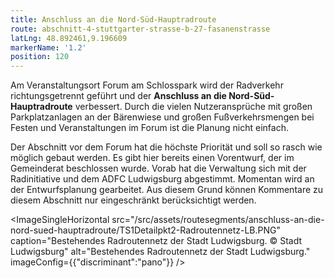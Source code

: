 ```yaml
---
title: Anschluss an die Nord-Süd-Hauptradroute
route: abschnitt-4-stuttgarter-strasse-b-27-fasanenstrasse
latLng: 48.892461,9.196609
markerName: '1.2'
position: 120
---
```

Am Veranstaltungsort Forum am Schlosspark wird der Radverkehr richtungsgetrennt geführt und der **Anschluss an die Nord-Süd-Hauptradroute** verbessert. Durch die vielen Nutzeransprüche mit großen Parkplatzanlagen an der Bärenwiese und großen Fußverkehrsmengen bei Festen und Veranstaltungen im Forum ist die Planung nicht einfach.

Der Abschnitt vor dem Forum hat die höchste Priorität und soll so rasch wie möglich gebaut werden. Es gibt hier bereits einen Vorentwurf, der im Gemeinderat beschlossen wurde. Vorab hat die Verwaltung sich mit der Radinitiative und dem ADFC Ludwigsburg abgestimmt. Momentan wird an der Entwurfsplanung gearbeitet. Aus diesem Grund können Kommentare zu diesem Abschnitt nur eingeschränkt berücksichtigt werden.

<ImageSingleHorizontal src="/src/assets/routesegments/anschluss-an-die-nord-sued-hauptradroute/TS1Detailpkt2-Radroutennetz-LB.PNG" caption="Bestehendes Radroutennetz der Stadt Ludwigsburg. © Stadt Ludwigsburg" alt="Bestehendes Radroutennetz der Stadt Ludwigsburg." imageConfig={{"discriminant":"pano"}} />
